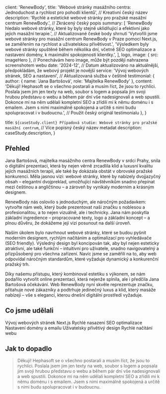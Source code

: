 
  client: 'RenewBody',
  title:
    'Webové stránky masážního centra: Jednoduchost a rychlost pro pohodlí klientů', // Kreativní český název
  description:
    'Rychlé a estetické webové stránky pro pražské masážní centrum RenewBody.', // Zkrácený český popis
  summary: [
    'RenewBody hledalo webové stránky, které by byly stejně uklidňující a efektivní jako jejich masážní terapie.', // Aktualizované české body shrnutí
    'Vytvořili jsme webové stránky pro masážní centrum RenewBody v Praze pomocí Next.js, se zaměřením na rychlost a uživatelskou přívětivost.',
    'Výsledkem byly webové stránky spuštěné během několika dní, včetně SEO optimalizace a nastavení domény, k maximální spokojenosti klientky.',
  ],
  logo,
  image: { src: imageHero }, // Ponechávám hero image, může být později nahrazena screenshotem webu
  date: '2024-12', // Datum aktualizováno na aktuálnější, předpokládám, že webový projekt je novější
  service: 'Vývoj webových stránek, SEO a nastavení', // Aktualizovaná služba v češtině
  testimonial: {
    author: { name: 'Jana Bartošová', role: 'Majitelka RenewBody' },
    content:
      'Děkuji! Hephasoft se o všechno postarali a musím říct, že jsou to rychlíci. Poslala jsem jim jen texty na web, soubor s logem a popsala jim svoji hrubou představu o webu a během pár dní vše nadesignovali a web spustili. Dokonce mi na něm udělali kompletní SEO a zřídili mi k němu doménu i s emailem. Jsem s nimi maximálně spokojená a určitě s nimi budu spolupracovat i v budoucnu.', // Použit český originál testimonialu
  },
}

  title: `${caseStudy.client} Případová studie: Webové stránky pro pražské masážní centrum`, // Více popisný český název metadat
  description: caseStudy.description,
}

## Přehled

Jana Bartošová, majitelka masážního centra RenewBody v srdci Prahy, snila o digitální prezentaci, která by nejen věrně zrcadlila klid a luxusní kvalitu jejích masážních terapií, ale také by dokázala obstát v obrovské pražské konkurenci. Měla jasnou vizi: webové stránky, které by nabízely dvojjazyčný obsah – elegantní dvojpreklad, umožňující návštěvníkům snadno přepínat mezi češtinou a angličtinou – a zároveň by vynikaly moderním a krásným designem.

RenewBody nás oslovilo s jednoduchým, ale náročným požadavkem: vytvořte nám web, který bude prezentovat naši značku s noblesou a profesionalitou, a to nejen vizuálně, ale i technicky. Jana nám poskytla základní ingredience – propracované texty, logo a základní koncept – a plnou důvěru, že dokážeme její vizi posunout na další úroveň.

Naším úkolem bylo navrhnout webové stránky, které se budou pyšnit moderním designem, rychlým načítáním a optimalizací pro vyhledávače (SEO friendly). Výsledný design byl koncipován tak, aby byl nejen esteticky atraktivní, ale také funkční – intuitivní pro uživatele, snadno navigovatelný a přizpůsobený pro všechna zařízení. Navíc jsme se zaměřili na to, aby web odpovídal náročným standardům, které vyžaduje dynamický a konkurenční pražský trh.

Díky našemu přístupu, který kombinoval estetiku s výkonem, se nám podařilo vytvořit online prezentaci, která nejenže splnila, ale i předčila Jana Bartošová očekávání. Web RenewBody nyní skvěle reprezentuje značku, přitahuje nové zákazníky a podtrhuje jedinečný luxus a klid, který masáže nabízejí – vše s elegancí, kterou dnešní digitální prostředí vyžaduje.

## Co jsme udělali

<TagList>
  <TagListItem>Vývoj webových stránek</TagListItem>
  <TagListItem>Next.js</TagListItem>
  <TagListItem>Rychlé nasazení</TagListItem>
  <TagListItem>SEO optimalizace</TagListItem>
  <TagListItem>Nastavení domény a emailu</TagListItem>
  <TagListItem>Uživatelsky přívětivý design</TagListItem>
  <TagListItem>Rychlé načítání webu</TagListItem>
</TagList>

## Jak to dopadlo

<Obrazek src={imageWeb} alt="Popis nového obrázku" />


<Blockquote
  author={{ name: 'Jana Bartošová', role: 'Majitelka RenewBody' }}
  image={{ src: imageEmilySelman }}
>
  Děkuji! Hephasoft se o všechno postarali a musím říct, že jsou to rychlíci. Poslala jsem jim jen texty na web, soubor s logem a popsala jim svoji hrubou představu o webu a během pár dní vše nadesignovali a web spustili. Dokonce mi na něm udělali kompletní SEO a zřídili mi k němu doménu i s emailem. Jsem s nimi maximálně spokojená a určitě s nimi budu spolupracovat i v budoucnu.
</Blockquote>

<StatList>
  <StatListItem value="10 dní" label="Doba vyhotovení webu" />
  <StatListItem value="0.3s" label="Doba načítání webu" />
  <StatListItem value="Kompletní" label="SEO optimalizace" />
  <StatListItem value="Profesionální" label="Nastavení domény a emailu" />
</StatList>
